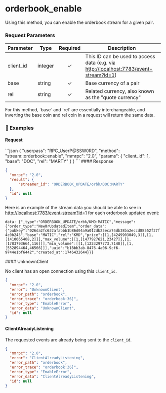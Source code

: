 
# orderbook\_enable

Using this method, you can enable the orderbook stream for a given pair.

### Request Parameters

| Parameter  | Type    | Required | Description                                                                                                                      |
| ---------- | ------- | :------: | -------------------------------------------------------------------------------------------------------------------------------- |
| client\_id | integer |     ✓    | This ID can be used to access data (e.g. via [http://localhost:7783/event-stream?id=1](http://localhost:7783/event-stream?id=1)) |
| base       | string  |     ✓    | Base currency of a pair                                                                                                          |
| rel        | string  |     ✓    | Related currency, also known as the "quote currency"                                                                             |

<Note>
  For this method, `base` and `rel` are essentially interchangeable, and inverting the base coin and rel coin in a request will return the same data.
</Note>

### 📌 Examples

#### Request

<CodeGroup title="" tag="POST" label="orderbook_enable" mm2MethodDecorate="true">
  ```json
  {
    "userpass": "RPC_UserP@SSW0RD",
    "method": "stream::orderbook::enable",
    "mmrpc": "2.0",
    "params": {
      "client_id": 1,
      "base": "DOC",
      "rel": "MARTY"
    }
  }
  ```
</CodeGroup>

<CollapsibleSection expandedText="Hide Response" collapsedText="Show Response">
  #### Response

  ```json
  {
    "mmrpc": "2.0",
    "result": {
        "streamer_id": "ORDERBOOK_UPDATE/orbk/DOC:MARTY"
    },
    "id": null
  }
  ```
</CollapsibleSection>

Here is an example of the stream data you should be able to see in [http://localhost:7783/event-stream?id=1](http://localhost:7783/event-stream?id=1) for each orderbook updated event:

`data: {"_type":"ORDERBOOK_UPDATE/orbk/KMD:MATIC","message":{"order_type":"NewOrUpdatedItem","order_data":{"pubkey":"026da2fc632afabbb1b86d04a9a012db25eca74db38ba2eccd88552f27f4c0b245","base":"MATIC","rel":"KMD","price":[[1,[4249903049,3]],[1,[1410065408,2]]],"max_volume":[[1,[1477927621,23427]],[1,[1783793664,116]]],"min_volume":[[1,[1223297773,7148]],[1,[552894464,46566]]],"uuid":"b18bb3ab-8476-4a06-9cf6-9744e1bf6442","created_at":1746432644}}} `

<CollapsibleSection expandedText="Hide Errors" collapsedText="Show Errors">
  #### UnknownClient

  No client has an open connection using this `client_id`.

  ```json
  {
    "mmrpc": "2.0",
    "error": "UnknownClient",
    "error_path": "orderbook",
    "error_trace": "orderbook:36]",
    "error_type": "EnableError",
    "error_data": "UnknownClient",
    "id": null
  }
  ```

  #### ClientAlreadyListening

  The requested events are already being sent to the `client_id`.

  ```json
  {
    "mmrpc": "2.0",
    "error": "ClientAlreadyListening",
    "error_path": "orderbook",
    "error_trace": "orderbook:36]",
    "error_type": "EnableError",
    "error_data": "ClientAlreadyListening",
    "id": null
  }
  ```
</CollapsibleSection>
